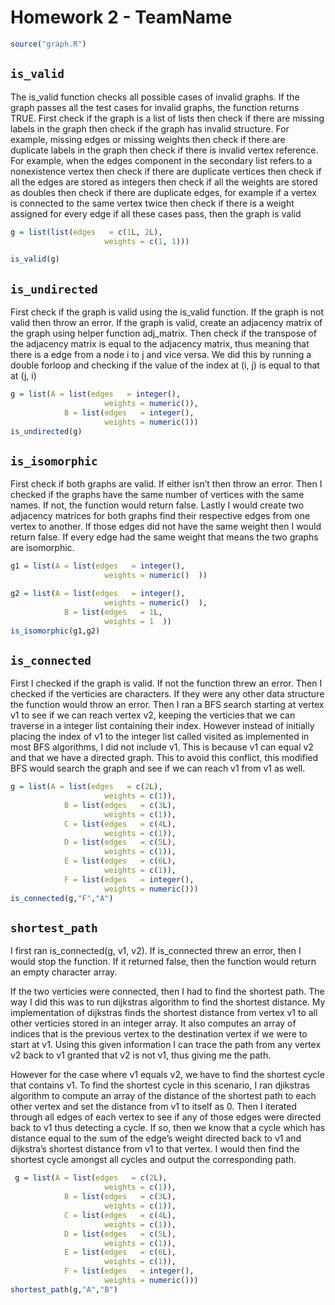 Homework 2 - TeamName
========================================================

```r
source("graph.R")
```

## `is_valid`
The is_valid function checks all possible cases of invalid graphs. If the graph passes all the test cases for invalid graphs, the function returns TRUE. First check if the graph is a list of lists then check if there are missing labels in the graph then check if the graph has invalid structure. For example, missing edges or missing weights then check if there are duplicate labels in the graph then check if there is invalid vertex reference. For example, when the edges component in the secondary list refers to a nonexistence vertex then check if there are duplicate vertices then check if all the edges are stored as integers then check if all the weights are stored as doubles then check if there are duplicate edges, for example if a vertex is connected to the same vertex twice then check if there is a weight assigned for every edge if all these cases pass, then the graph is valid


```r
g = list(list(edges   = c(1L, 2L),
                     weights = c(1, 1)))

is_valid(g)
```

## `is_undirected`
First check if the graph is valid using the is_valid function. If the graph is not valid then throw an error. If the graph is valid, create an adjacency matrix of the graph using helper function adj_matrix. Then check if the transpose of the adjacency matrix is equal to the adjacency matrix, thus meaning that there is a edge from a node i to j and vice versa. We did this by running a double forloop and checking if the value of the index at (i, j) is equal to that at (j, i)

```r
g = list(A = list(edges   = integer(),
                     weights = numeric()),
            B = list(edges   = integer(),
                     weights = numeric()))
is_undirected(g)
```

## `is_isomorphic`
First check if both graphs are valid. If either isn't then throw an error. Then I checked if the graphs have the same number of vertices with the same names. If not, the function would return false. Lastly I would create two adjacency matrices for both graphs find their respective edges from one vertex to another. If those edges did not have the same weight then I would return false. If every edge had the same weight that means the two graphs are isomorphic.

```r
g1 = list(A = list(edges   = integer(),
                     weights = numeric()  ))

g2 = list(A = list(edges   = integer(),
                     weights = numeric()  ),
            B = list(edges   = 1L,
                     weights = 1  ))
is_isomorphic(g1,g2)
```

## `is_connected`
 First I checked if the graph is valid. If not the function threw an error. Then I checked if the verticies are characters. If they were any other data structure the function would throw an error. Then I ran a BFS search starting at vertex v1 to see if we can reach vertex v2, keeping the verticies that we can traverse in a integer list containing their index. However instead of initially placing the index of v1 to the integer list called visited as implemented in most BFS algorithms, I did not include v1. This is because v1 can equal v2 and that we have a directed graph. This to avoid this conflict, this modified BFS would search the graph and see if we can reach v1 from v1 as well.

```r
g = list(A = list(edges   = c(2L),
                     weights = c(1)),
            B = list(edges   = c(3L),
                     weights = c(1)),
            C = list(edges   = c(4L),
                     weights = c(1)),
            D = list(edges   = c(5L),
                     weights = c(1)),
            E = list(edges   = c(6L),
                     weights = c(1)),
            F = list(edges   = integer(),
                     weights = numeric()))
is_connected(g,"F","A")
```

## `shortest_path`
I first ran is_connected(g, v1, v2). If is_connected threw an error, then I would stop the function. If it returned false, then the function would return an empty character array.

If the two verticies were connected, then I had to find the shortest path. The way I did this was to run dijkstras algorithm to find the shortest distance. My implementation of dijkstras finds the shortest distance from vertex v1 to all other verticies stored in an integer array. It also computes an array of indices that is the previous vertex to the destination vertex if we were to start at v1. Using this given information I can trace the path from any vertex v2 back to v1 granted that v2 is not v1, thus giving me the path.

However for the case where v1 equals v2, we have to find the shortest cycle that contains v1. To find the shortest cycle in this scenario, I ran djikstras algorithm to compute an array of the distance of the shortest path to each other vertex and set the distance from v1 to itself as 0. Then I iterated through all edges of each vertex to see if any of those edges were directed back to v1 thus detecting a cycle. If so, then we know that a cycle which has distance equal to the sum of the edge's weight directed back to v1 and dijkstra's shortest distance from v1 to that vertex. I would then find the shortest cycle amongst all cycles and output the corresponding path.

```r
 g = list(A = list(edges   = c(2L),
                     weights = c(1)),
            B = list(edges   = c(3L),
                     weights = c(1)),
            C = list(edges   = c(4L),
                     weights = c(1)),
            D = list(edges   = c(5L),
                     weights = c(1)),
            E = list(edges   = c(6L),
                     weights = c(1)),
            F = list(edges   = integer(),
                     weights = numeric()))
shortest_path(g,"A","B")
```

<!-- If you attempt the extra credit, include your description below. -->